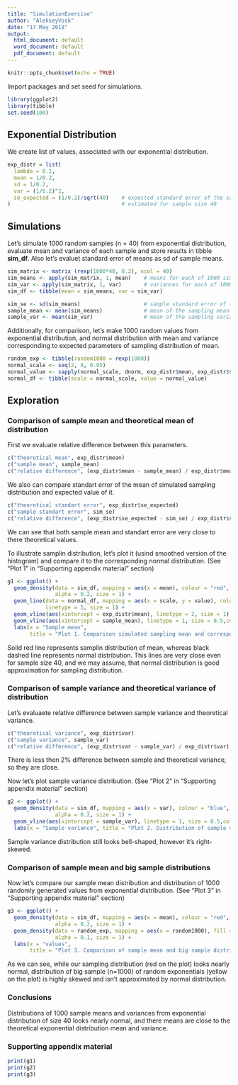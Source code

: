 ```yaml
---
title: "SimulationExercise"
author: "AlekseyVosk"
date: "17 May 2018"
output:
  html_document: default
  word_document: default
  pdf_document: default
---
```


```r
knitr::opts_chunk$set(echo = TRUE)
```

Import packages and set seed for simulations.
```r
library(ggplot2)
library(tibble)
set.seed(100)
```
## Exponential Distribution

We create list of values, associated with our exponential distribution.
```r
exp_distr = list(
  lambda = 0.2,
  mean = 1/0.2,
  sd = 1/0.2,
  var = (1/0.2)^2,
  se_expected = (1/0.2)/sqrt(40)    # expected standard error of the sample mean,
)                                   # estimated for sample size 40
```

## Simulations

Let's simulate 1000 random samples (n = 40) from exponential distribution, evaluate mean and variance of each sample and store results in tibble **sim_df**. Also let's evaluet standard error of means as sd of sample means.
```r
sim_matrix <- matrix (rexp(1000*40, 0.2), ncol = 40)
sim_means <- apply(sim_matrix, 1, mean)    # means for each of 1000 simulations
sim_var <- apply(sim_matrix, 1, var)       # variances for each of 1000 simulations
sim_df <- tibble(mean = sim_means, var = sim_var)

sim_se <- sd(sim_means)                    # sample standard error of the mean
sample_mean <- mean(sim_means)             # mean of the sampling mean distribution
sample_var <- mean(sim_var)                # mean of the sampling variance distribution
```

Additionally, for comparison, let's make 1000 random values from exponential distribution, and normal distribution with mean and variance corresponding to expected parameters of sampling distribution of mean.
```r
random_exp <- tibble(random1000 = rexp(1000))
normal_scale <- seq(2, 8, 0.05)
normal_value <- sapply(normal_scale, dnorm, exp_distr$mean, exp_distr$se_expected)
normal_df <- tibble(scale = normal_scale, value = normal_value)
```

## Exploration

### Comparison of sample mean and theoretical mean of distribution
First we evaluate relative difference between this parameters.
```r
c("theoretical mean", exp_distr$mean)
c("sample mean", sample_mean)
c("relative difference", (exp_distr$mean - sample_mean) / exp_distr$mean)
```
We also can compare standart error of the mean of simulated sampling distribution and expected value of it.
```r
c("theoretical standart error", exp_distr$se_expected)
c("sample standart error", sim_se)
c("relative difference", (exp_distr$se_expected - sim_se) / exp_distr$se_expected)
```
We can see that both sample mean and standart error are very close to there theoretical values.

To illustrate samplin distribution, let's plot it (usind smoothed version of the histogram) and compare it to the corresponding normal distribution. (See "Plot 1" in "Supporting appendix material" section)
```r
g1 <- ggplot() + 
  geom_density(data = sim_df, mapping = aes(x = mean), colour = "red", fill = "red",
               alpha = 0.2, size = 1) +
  geom_line(data = normal_df, mapping = aes(x = scale, y = value), colour = "black",
            linetype = 5, size = 1) +
  geom_vline(aes(xintercept = exp_distr$mean), linetype = 2, size = 1) +
  geom_vline(aes(xintercept = sample_mean), linetype = 1, size = 0.5,colour = "red") +
  labs(x = "Sample mean",
       title = "Plot 1. Comparison simulated sampling mean and corresponding normal distributions")
```

Soild red line represents samplin distribution of mean, whereas black dashed line represents normal distribution.
This lines are very close even for sample size 40, and we may assume, that normal distribution is good approximation for sampling distribution.

### Comparison of sample variance and theoretical variance of distribution
Let's evaluaete relative difference between sample variance and theoretical variance.
```r
c("theoretical variance", exp_distr$var)
c("sample variance", sample_var)
c("relative difference", (exp_distr$var - sample_var) / exp_distr$var)
```
There is less then 2% difference between sample and theoretical variance, so they are close.

Now let's plot sample variance distribution. (See "Plot 2" in "Supporting appendix material" section)
```r
g2 <- ggplot() + 
  geom_density(data = sim_df, mapping = aes(x = var), colour = "blue", fill = "blue",
               alpha = 0.2, size = 1) +
  geom_vline(aes(xintercept = sample_var), linetype = 1, size = 0.5,colour = "blue") +
  labs(x = "Sample variance", title = "Plot 2. Distribution of sample variance")
```

Sample variance distribution still looks bell-shaped, however it's right-skewed.

### Comparison of sample mean and big sample distributions
Now let's compare our sample mean distribution and distribution of 1000 randomly generated values from exponential distribution. (See "Plot 3" in "Supporting appendix material" section)
```r
g3 <- ggplot() + 
  geom_density(data = sim_df, mapping = aes(x = mean), colour = "red", fill = "red",
               alpha = 0.2, size = 1) +
  geom_density(data = random_exp, mapping = aes(x = random1000), fill = "yellow",
               alpha = 0.1, size = 1) +
  labs(x = "values", 
       title = "Plot 3. Comparison of sample mean and big sample distributions")
```

As we can see, while our sampling distribution (red on the plot) looks nearly normal, distribution of big sample (n=1000) of random exponentials (yellow on the plot) is highly skewed and isn't approximated by normal distribution.

### Conclusions
Distributions of 1000 sample means and variances from exponential distribution of size 40 looks nearly normal, and there means are close to the theoretical exponential distribution mean and variance.

### Supporting appendix material
```r
print(g1)
print(g2)
print(g3)
```